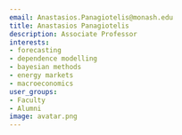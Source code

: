 ```yaml
---
email: Anastasios.Panagiotelis@monash.edu
title: Anastasios Panagiotelis
description: Associate Professor
interests:
- forecasting
- dependence modelling
- bayesian methods
- energy markets
- macroeconomics
user_groups:
- Faculty
- Alumni
image: avatar.png
---
```


